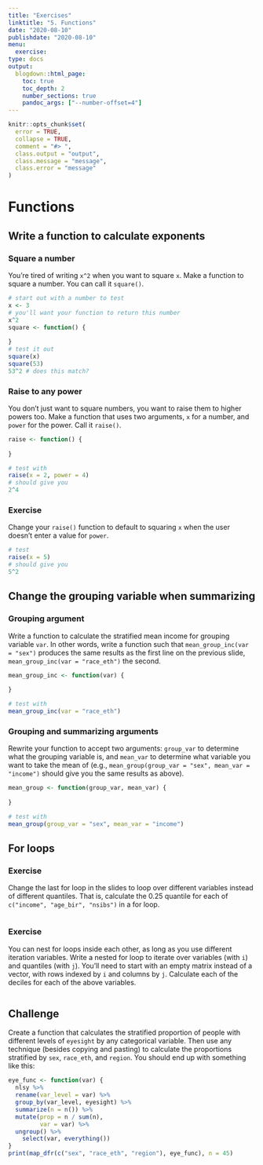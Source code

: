 ```yaml
---
title: "Exercises"
linktitle: "5. Functions"
date: "2020-08-10"
publishdate: "2020-08-10"
menu:
  exercise:
type: docs
output:
  blogdown::html_page:
    toc: true
    toc_depth: 2
    number_sections: true
    pandoc_args: ["--number-offset=4"]
---
```

```r
knitr::opts_chunk$set(
  error = TRUE,
  collapse = TRUE,
  comment = "#> ",
  class.output = "output",
  class.message = "message",
  class.error = "message"
)
```
# Functions

## Write a function to calculate exponents

### Square a number {-}

You're tired of writing `x^2` when you want to square `x`. Make a function to square a number. You can call it `square()`.

```r
# start out with a number to test
x <- 3
# you'll want your function to return this number
x^2
square <- function() {
  
}
# test it out
square(x)
square(53)
53^2 # does this match?
```

### Raise to any power {-}

You don't just want to square numbers, you want to raise them to higher powers too. Make a function that uses two arguments, `x` for a number, and `power` for the power. Call it `raise()`.

```r
raise <- function() {
  
}

# test with
raise(x = 2, power = 4)
# should give you
2^4
```

### Exercise {-}

Change your `raise()` function to default to squaring `x` when the user doesn't enter a value for `power`.

```r

# test
raise(x = 5)
# should give you
5^2
```

## Change the grouping variable when summarizing


### Grouping argument {-}

Write a function to calculate the stratified mean income for grouping variable `var`. In other words, write a function such that `mean_group_inc(var = "sex")` produces the same results as the first line on the previous slide, `mean_group_inc(var = "race_eth")` the second.

```r
mean_group_inc <- function(var) {
  
}

# test with
mean_group_inc(var = "race_eth")
```

### Grouping and summarizing arguments {-}

Rewrite your function to accept two arguments: `group_var` to determine what the grouping variable is, and `mean_var` to determine what variable you want to take the mean of (e.g., `mean_group(group_var = "sex", mean_var = "income")` should give you the same results as above).

```r
mean_group <- function(group_var, mean_var) {
  
}

# test with
mean_group(group_var = "sex", mean_var = "income")
```

## For loops

### Exercise {-}

Change the last for loop in the slides to loop over different variables instead of different quantiles. That is, calculate the 0.25 quantile for each of `c("income", "age_bir", "nsibs")` in a for loop.

```r

```


### Exercise {-}

You can nest for loops inside each other, as long as you use different iteration variables. Write a nested for loop to iterate over variables (with `i`) and quantiles (with `j`). You'll need to start with an empty matrix instead of a vector, with rows indexed by `i` and columns by `j`. Calculate each of the deciles for each of the above variables.

```r

```

## Challenge

Create a function that calculates the stratified proportion of people with different levels of `eyesight` by any categorical variable. Then use any technique (besides copying and pasting) to calculate the proportions stratified by `sex`, `race_eth`, and `region`. You should end up with something like this:

```r
eye_func <- function(var) {
  nlsy %>%
  rename(var_level = var) %>%
  group_by(var_level, eyesight) %>%
  summarize(n = n()) %>%
  mutate(prop = n / sum(n),
         var = var) %>%
  ungroup() %>%
    select(var, everything())
}
print(map_dfr(c("sex", "race_eth", "region"), eye_func), n = 45)
```
